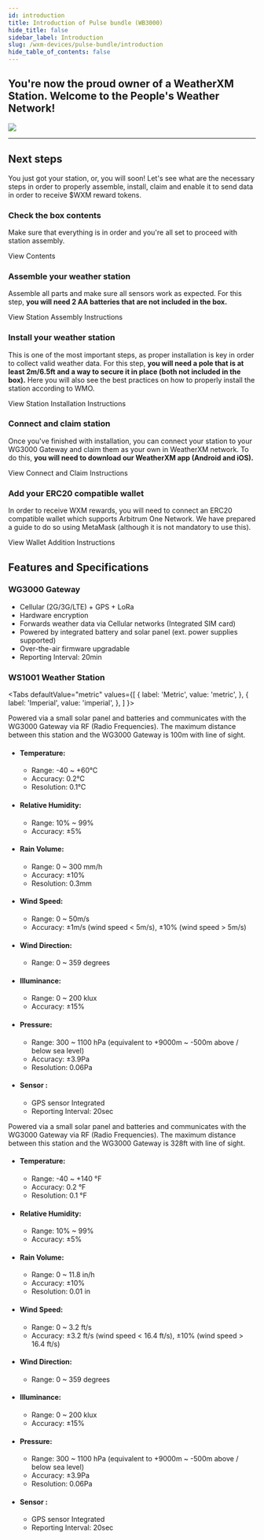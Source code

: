 ```yaml
---
id: introduction
title: Introduction of Pulse bundle (WB3000)
hide_title: false
sidebar_label: Introduction
slug: /wxm-devices/pulse-bundle/introduction
hide_table_of_contents: false
---
```




<h2 className="subtitle">You're now the proud owner of a WeatherXM Station. Welcome to the People's Weather Network!</h2>

<div class="control">
   <img src={useBaseUrl("/img/home/pulse-bundle.png")} />
</div>

<hr />

## Next steps

You just got your station, or, you will soon!
Let's see what are the necessary steps in order to properly assemble, install, claim and enable it to send data in order to receive $WXM reward tokens.

### Check the box contents

Make sure that everything is in order and you're all set to proceed with station assembly.

<Link to="/wxm-devices/pulse-bundle/contents">View Contents</Link>

### Assemble your weather station

Assemble all parts and make sure all sensors work as expected. For this step, **you will need 2 AA batteries that are not included in the box.**

<Link to="/wxm-devices/pulse-bundle/assemble-weather-station">View Station Assembly Instructions</Link>

### Install your weather station

This is one of the most important steps, as proper installation is key in order to collect valid weather data. For this step, **you will need a pole that is at least 2m/6.5ft and a way to secure it in place (both not included in the box).** Here you will also see the best practices on how to properly install the station according to WMO.

<Link to="/wxm-devices/pulse-bundle/install-weather-station">View Station Installation Instructions</Link>

### Connect and claim station

Once you've finished with installation, you can connect your station to your WG3000 Gateway and claim them as your own in WeatherXM network. To do this, **you will need to download our WeatherXM app (<Link to="https://play.google.com/store/apps/details?id=com.weatherxm.app&hl=en&gl=US" target="blank">Android</Link> and <Link to="https://apps.apple.com/ie/app/weatherxm/id1629841929" target="blank">iOS</Link>).**

<Link to="/wxm-devices/pulse-bundle/connect-and-claim">View Connect and Claim Instructions</Link>

### Add your ERC20 compatible wallet

In order to receive WXM rewards, you will need to connect an ERC20 compatible wallet which supports Arbitrum One Network. We have prepared a guide to do so using MetaMask (although it is not mandatory to use this).

<Link to="/mobile-app/wallet/add-edit-wallet-address#how-to-create-wallet-on-metamask">View Wallet Addition Instructions</Link>

## Features and Specifications

### WG3000 Gateway

- Cellular (2G/3G/LTE) + GPS + LoRa
- Hardware encryption 
- Forwards weather data via Cellular networks (Integrated SIM card)
- Powered by integrated battery and solar panel (ext. power supplies supported)
- Over-the-air firmware upgradable
- Reporting Interval: 20min

### WS1001 Weather Station

<Tabs
  defaultValue="metric"
  values={[
    { label: 'Metric', value: 'metric', },
    { label: 'Imperial', value: 'imperial', },
  ]
}>

<TabItem value="metric">

Powered via a small solar panel and batteries and communicates with the WG3000 Gateway via RF (Radio Frequencies).
The maximum distance between this station and the WG3000 Gateway is 100m with line of sight.
- #### Temperature:

  - Range: -40 ~ +60°C
  - Accuracy: 0.2°C
  - Resolution: 0.1°C

- #### Relative Humidity:

  - Range: 10% ~ 99%
  - Accuracy: ±5%

- #### Rain Volume:

  - Range: 0 ~ 300 mm/h
  - Accuracy: ±10%
  - Resolution: 0.3mm

- #### Wind Speed:

  - Range: 0 ~ 50m/s
  - Accuracy: ±1m/s (wind speed < 5m/s), ±10% (wind speed > 5m/s)

- #### Wind Direction:

  - Range: 0 ~ 359 degrees

- #### Illuminance:

  - Range: 0 ~ 200 klux
  - Accuracy: ±15%

- #### Pressure:

  - Range: 300 ~ 1100 hPa (equivalent to +9000m ~ -500m above / below sea level)
  - Accuracy: ±3.9Pa
  - Resolution: 0.06Pa

- #### Sensor :
  - GPS sensor Integrated
  - Reporting Interval: 20sec
</TabItem>

<TabItem value="imperial">

Powered via a small solar panel and batteries and communicates with the WG3000 Gateway via RF (Radio Frequencies).
The maximum distance between this station and the WG3000 Gateway is 328ft with line of sight.
- #### Temperature:

  - Range: -40 ~ +140 °F
  - Accuracy: 0.2 °F
  - Resolution: 0.1 °F

- #### Relative Humidity:

  - Range: 10% ~ 99%
  - Accuracy: ±5%

- #### Rain Volume:

  - Range: 0 ~ 11.8 in/h
  - Accuracy: ±10%
  - Resolution: 0.01 in

- #### Wind Speed:

  - Range: 0 ~ 3.2 ft/s
  - Accuracy: ±3.2 ft/s (wind speed < 16.4 ft/s), ±10% (wind speed > 16.4 ft/s)

- #### Wind Direction:

  - Range: 0 ~ 359 degrees

- #### Illuminance:

  - Range: 0 ~ 200 klux
  - Accuracy: ±15%

- #### Pressure:

  - Range: 300 ~ 1100 hPa (equivalent to +9000m ~ -500m above / below sea level)
  - Accuracy: ±3.9Pa
  - Resolution: 0.06Pa

- #### Sensor :
  - GPS sensor Integrated
  - Reporting Interval: 20sec 

</TabItem>

</Tabs>